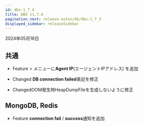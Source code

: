```yaml
---
id: dbx-1_7_4
title: DBX v1.7.4
pagination_next: release-notes/db/dbx-1_7_3
displayed_sidebar: releaseSidebar
---
```


2024年05月16日

## 共通

- <Status>Feature</Status> <Cmdname sid="side_management" className="uitext" /> &gt; <Cmdname sid="side_agents" className="uitext" />メニューに**Agent IP**(エージェントIPアドレス) を追加

- <Status>Changed</Status> **DB connection failed**表記を修正

- <Status>Changed</Status>OOM発生時HeapDumpFileを生成しないように修正

## MongoDB, Redis

- <Status>Feature</Status> **connection fail** / **success**通知を追加

